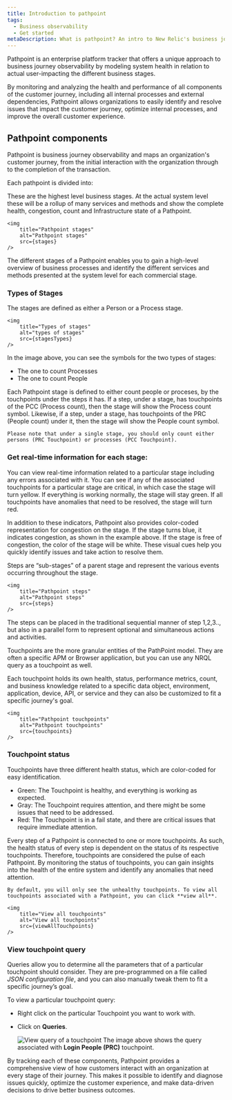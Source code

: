 ```yaml
---
title: Introduction to pathpoint
tags:
  - Business observability
  - Get started
metaDescription: What is pathpoint? An intro to New Relic's business journey observability.
---
```








Pathpoint is an enterprise platform tracker that offers a unique approach to business journey observability by modeling system health in relation to actual user-impacting the different business stages. 

By monitoring and analyzing the health and performance of all components of the customer journey, including all internal processes and external dependencies, Pathpoint allows organizations to easily identify and resolve issues that impact the customer journey, optimize internal processes, and improve the overall customer experience. 

## Pathpoint components

Pathpoint is business journey observability and maps an organization's customer journey, from the initial interaction with the organization through to the completion of the transaction. 

Each pathpoint is divided into:


<CollapserGroup>

<Collapser id="pathpoint-stages" title="Stages"> 

These are the highest level business stages. At the actual system level these will be a rollup of many services and methods and show the complete health, congestion, count and Infrastructure state of a Pathpoint.

    <img
        title="Pathpoint stages"
        alt="Pathpoint stages"
        src={stages}
    />

The different stages of a Pathpoint enables you to gain a high-level overview of business processes and identify the different services and methods presented at the system level for each commercial stage.

### Types of Stages 
    
The stages are defined as either a Person or a Process stage. 

    <img
        title="Types of stages"
        alt="types of stages"
        src={stagesTypes}
    />

In the image above, you can see the symbols for the two types of stages:
- The one to count Processes  
- The one to count People

Each Pathpoint stage is defined to either count people or proceses, by the touchpoints under the steps it has. If a step, under a stage, has touchpoints of the PCC (Process count), then the stage will show the Process count symbol. Likewise, if a step, under a stage, has touchpoints of the PRC (People count) under it, then the stage will show the People count symbol.

<Callout variant="important">

    Please note that under a single stage, you should only count either persons (PRC Touchpoint) or processes (PCC Touchpoint).

</Callout>
    
### Get real-time information for each stage:

You can view real-time information related to a particular stage including any errors associated with it. You can see if any of the associated touchpoints for a particular stage are critical, in which case the stage will turn yellow. If everything is working normally, the stage will stay green. If all touchpoints have anomalies that need to be resolved, the stage will turn red.
    
In addition to these indicators, Pathpoint also provides color-coded representation for congestion on the stage. If the stage turns blue, it indicates congestion, as shown in the example above. If the stage is free of congestion, the color of the stage will be white. These visual cues help you quickly identify issues and take action to resolve them.

</Collapser>
<Collapser id="pathpoint-steps" title="Steps"> 

Steps are “sub-stages” of a parent stage and represent the various events occurring throughout the stage.

    <img
        title="Pathpoint steps"
        alt="Pathpoint steps"
        src={steps}
    />

The steps can be placed in the traditional sequential manner of step 1,2,3.., but also in a parallel form to represent optional and simultaneous actions and activities.

</Collapser>
<Collapser id="pathpoint-touchpoints" title="Touchpoints">

Touchpoints are the more granular entities of the PathPoint model. They are often a specific APM or Browser application, but you can use any NRQL query as a touchpoint as well.

Each touchpoint holds its own health, status, performance metrics, count, and business knowledge related to a specific data object, environment, application, device, API, or service and they can also be customized to fit a specific journey's goal.

    <img
        title="Pathpoint touchpoints"
        alt="Pathpoint touchpoints"
        src={touchpoints}
    />

### Touchpoint status

Touchpoints have three different health status, which are color-coded for easy identification.
- Green: The Touchpoint is healthy, and everything is working as expected.
- Gray: The Touchpoint requires attention, and there might be some issues that need to be addressed.
- Red: The Touchpoint is in a fail state, and there are critical issues that require immediate attention.

Every step of a Pathpoint is connected to one or more touchpoints. As such, the health status of every step is dependent on the status of its respective touchpoints. Therefore, touchpoints are considered the pulse of each Pathpoint. By monitoring the status of touchpoints, you can gain insights into the health of the entire system and identify any anomalies that need attention.

<Callout variant="tip">

    By default, you will only see the unhealthy touchpoints. To view all touchpoints associated with a Pathpoint, you can click **view all**.

    <img
        title="View all touchpoints"
        alt="View all touchpoints"
        src={viewAllTouchpoints}
    />

</Callout>

### View touchpoint query
  
Queries allow you to determine all the parameters that of a particular touchpoint should consider. They are pre-programmed on a file called _JSON configuration file_, and you can also manually tweak them to fit a specific journey’s goal.
  
To view a particular touchpoint query: 
- Right click on the particular Touchpoint you want to work with.
- Click on **Queries**.

    <img
        title="View query of a touchpoint"
        alt="View query of a touchpoint"
        src={viewQuery}
    />
The image above shows the query associated with **Login People (PRC)** touchpoint.

</Collapser>
  
</CollapserGroup>

By tracking each of these components, Pathpoint provides a comprehensive view of how customers interact with an organization at every stage of their journey. This makes it possible to identify and diagnose issues quickly, optimize the customer experience, and make data-driven decisions to drive better business outcomes.
